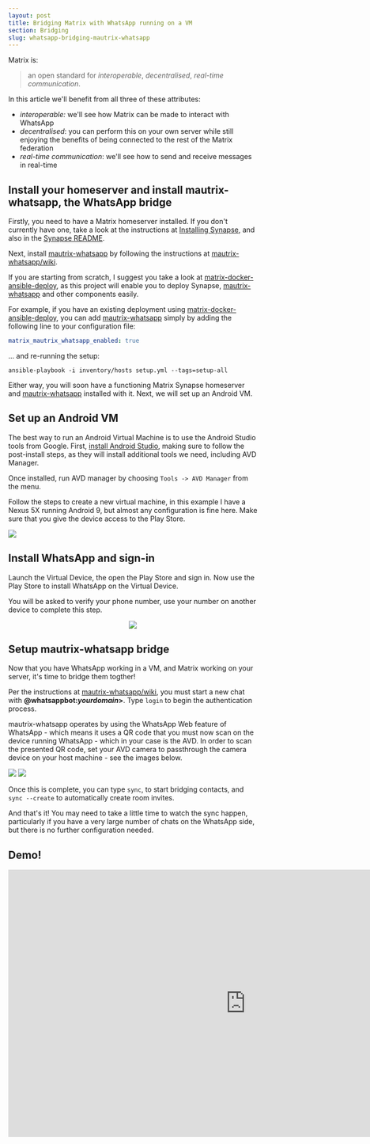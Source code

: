 ```yaml
---
layout: post
title: Bridging Matrix with WhatsApp running on a VM
section: Bridging
slug: whatsapp-bridging-mautrix-whatsapp
---
```


Matrix is:

> an open standard for *interoperable*, *decentralised*, *real-time communication*.

In this article we'll benefit from all three of these attributes:

* *interoperable:* we'll see how Matrix can be made to interact with WhatsApp
* *decentralised*: you can perform this on your own server while still enjoying the benefits of being connected to the rest of the Matrix federation
* *real-time communication*: we'll see how to send and receive messages in real-time

## Install your homeserver and install mautrix-whatsapp, the WhatsApp bridge

Firstly, you need to have a Matrix homeserver installed. If you don't currently have one, take a look at the instructions at [Installing Synapse][installing-synapse], and also in the [Synapse README][Synapse].

Next, install [mautrix-whatsapp] by following the instructions at [mautrix-whatsapp/wiki].

If you are starting from scratch, I suggest you take a look at [matrix-docker-ansible-deploy], as this project will enable you to deploy Synapse, [mautrix-whatsapp] and other components easily.

For example, if you have an existing deployment using [matrix-docker-ansible-deploy], you can add [mautrix-whatsapp] simply by adding the following line to your configuration file:

```yaml
matrix_mautrix_whatsapp_enabled: true
```

... and re-running the setup:

```unix
ansible-playbook -i inventory/hosts setup.yml --tags=setup-all
```

Either way, you will soon have a functioning Matrix Synapse homeserver and [mautrix-whatsapp] installed with it. Next, we will set up an Android VM.

## Set up an Android VM

The best way to run an Android Virtual Machine is to use the Android Studio tools from Google. First, [install Android Studio](https://developer.android.com/studio/install), making sure to follow the post-install steps, as they will install additional tools we need, including AVD Manager.

Once installed, run AVD manager by choosing `Tools -> AVD Manager` from the menu.

Follow the steps to create a new virtual machine, in this example I have a Nexus 5X running Android 9, but almost any configuration is fine here. Make sure that you give the device access to the Play Store.

![](/docs/img/avd.png)

## Install WhatsApp and sign-in

Launch the Virtual Device, the open the Play Store and sign in. Now use the Play Store to install WhatsApp on the Virtual Device.

You will be asked to verify your phone number, use your number on another device to complete this step.

<center>
<img src="/docs/img/nexus5.png"/>
</center>

## Setup mautrix-whatsapp bridge

Now that you have WhatsApp working in a VM, and Matrix working on your server, it's time to bridge them togther!

Per the instructions at [mautrix-whatsapp/wiki], you must start a new chat with **@whatsappbot:*yourdomain*>**. Type `login` to begin the authentication process.

mautrix-whatsapp operates by using the WhatsApp Web feature of WhatsApp - which means it uses a QR code that you must now scan on the device running WhatsApp - which in your case is the AVD. In order to scan the presented QR code, set your AVD camera to passthrough the camera device on your host machine - see the images below.


![](/docs/img/camera1.png)
![](/docs/img/camera2.png)

Once this is complete, you can type `sync`, to start bridging contacts, and `sync --create` to automatically create room invites.

And that's it! You may need to take a little time to watch the sync happen, particularly if you have a very large number of chats on the WhatsApp side, but there is no further configuration needed.

## Demo!

<center>
<iframe width="960" height="540" src="https://www.youtube.com/embed/edSgP2dEZ1o" frameBorder="0" allow="accelerometer; autoplay; encrypted-media; gyroscope; picture-in-picture" allowFullScreen></iframe>
</center>

[installing-synapse]: https://matrix.org/docs/guides/installing-synapse
[mautrix-whatsapp]: https://github.com/tulir/mautrix-whatsapp
[Synapse]: https://github.com/matrix-org/synapse
[matrix-docker-ansible-deploy]: https://github.com/spantaleev/matrix-docker-ansible-deploy/
[mautrix-whatsapp/wiki]: https://github.com/tulir/mautrix-whatsapp/wiki
